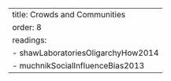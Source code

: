 ---
title: Crowds and Communities
order: 8
readings:
- shawLaboratoriesOligarchyHow2014
- muchnikSocialInfluenceBias2013
---